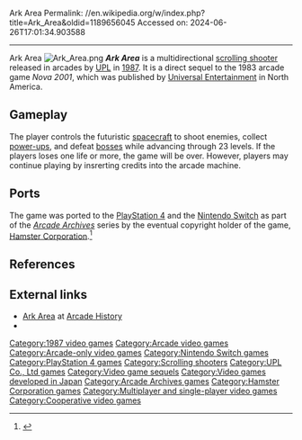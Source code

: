 Ark Area
Permalink: //en.wikipedia.org/w/index.php?title=Ark_Area&oldid=1189656045
Accessed on: 2024-06-26T17:01:34.903588



------
Ark Area
{{Multiple issues|
{{Single source|date=September 2023}}
{{More citations needed|date=September 2023}}
}}
{{short description|1987 video game}}
{{Infobox video game
|title = Ark Area
|image = Ark Area cover.png
|caption= 
|developer = [[UPL Co., Ltd|UPL]]
|publisher = UPL
|released= {{vgrelease|WW|1987}}
|platforms= [[Arcade game|Arcade]]
|genre = [[Shooter game|Scrolling shooter]]
|modes = [[Single player]]<br>2 player [[Cooperative video game|co-op]]
|alt = 
}}[[Image:Ark Area.png|right|thumb]]
'''''Ark Area''''' is a multidirectional [[scrolling shooter]] released in arcades by [[UPL Co., Ltd|UPL]] in [[1987 in video gaming|1987]]. It is a direct sequel to the 1983 arcade game ''Nova 2001'', which was published by [[Universal Entertainment]] in North America.

== Gameplay ==
The player controls the futuristic [[spacecraft]] to shoot enemies, collect [[power-up]]s, and defeat [[boss (video games)|bosses]] while advancing through 23 levels. If the players loses one life or more, the game will be over. However, players may continue playing by insrerting credits into the arcade machine.

== Ports ==
The game was ported to the [[PlayStation 4]] and the [[Nintendo Switch]] as part of the ''[[Arcade Archives]]'' series by the eventual copyright holder of the game, [[Hamster Corporation]].<ref>{{Cite news|url=https://gematsu.com/2016/09/haunted-castle-thunder-cross-ninja-warriors-coming-ps4-arcade-archives|title=Haunted Castle, Thunder Cross, The Ninja Warriors, more coming to PS4 Arcade Archives|last=Romano|first=Sal|date=7 September 2016|work=Gematsu|access-date=1 September 2019}}</ref>

== References ==
{{Reflist}}

==External links==
* [http://www.arcade-history.com/?n=ark-area&page=detail&id=105 Ark Area] at [http://www.arcade-history.com/index.php?page=news Arcade History]
* {{KLOV game|id=6915}}

[[Category:1987 video games]]
[[Category:Arcade video games]]
[[Category:Arcade-only video games]]
[[Category:Nintendo Switch games]]
[[Category:PlayStation 4 games]]
[[Category:Scrolling shooters]]
[[Category:UPL Co., Ltd games]]
[[Category:Video game sequels]]
[[Category:Video games developed in Japan]]
[[Category:Arcade Archives games]]
[[Category:Hamster Corporation games]]
[[Category:Multiplayer and single-player video games]]
[[Category:Cooperative video games]]


{{scroll-shooter-videogame-stub}}